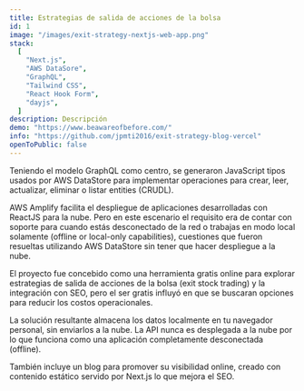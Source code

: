 ```yaml
---
title: Estrategias de salida de acciones de la bolsa
id: 1
image: "/images/exit-strategy-nextjs-web-app.png"
stack:
  [
    "Next.js",
    "AWS DataSore",
    "GraphQL",
    "Tailwind CSS",
    "React Hook Form",
    "dayjs",
  ]
description: Descripción
demo: "https://www.beawareofbefore.com/"
info: "https://github.com/jpmti2016/exit-strategy-blog-vercel"
openToPublic: false
---
```


Teniendo el modelo GraphQL como centro, se generaron JavaScript tipos usados por AWS DataStore para implementar operaciones para crear,
leer, actualizar, eliminar o listar entities (CRUDL).

AWS Amplify facilita el despliegue de aplicaciones desarrolladas con ReactJS para la nube. Pero en este escenario el requisito era de
contar con soporte para cuando estás desconectado de la red o trabajas en modo local solamente (offline or local-only
capabilities), cuestiones que fueron resueltas utilizando AWS DataStore sin tener que hacer despliegue a la nube.

El proyecto fue concebido como una herramienta gratis online para explorar estrategias de salida de acciones de la bolsa (exit stock trading)
y la integración con SEO, pero el ser gratis influyó en que se buscaran opciones para reducir los costos operacionales.

La solución resultante almacena los datos localmente en tu navegador personal, sin enviarlos a la nube. La API nunca es desplegada
a la nube por lo que funciona como una aplicación completamente desconectada (offline).

También incluye un blog para promover su visibilidad online, creado con contenido estático servido por Next.js lo que mejora el SEO.
